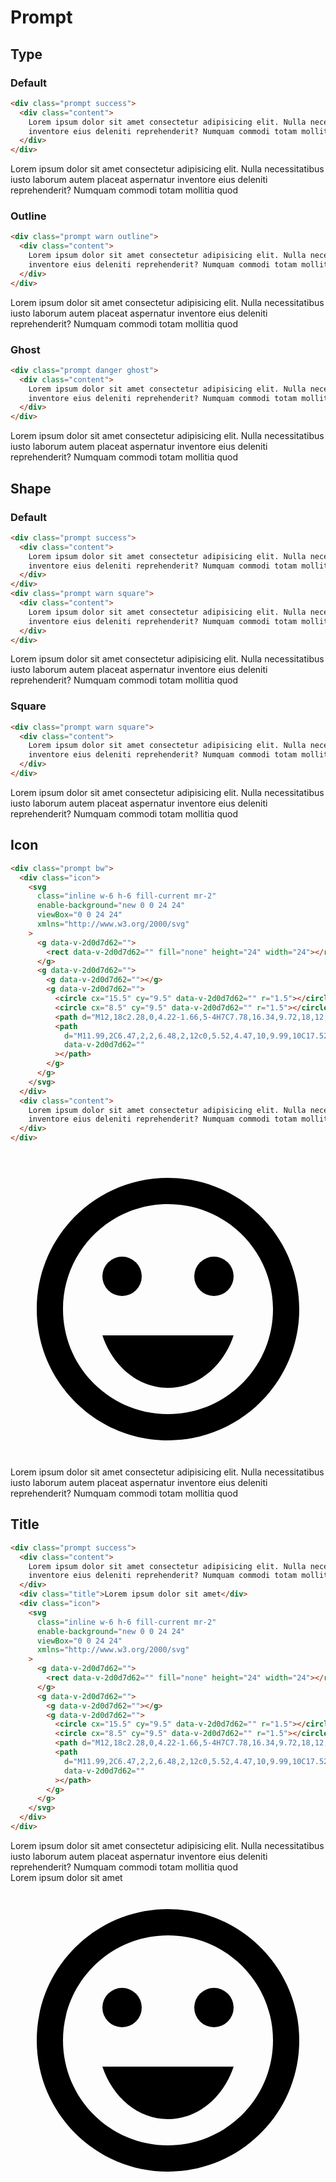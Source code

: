 # Prompt

## Type

### Default

```html
<div class="prompt success">
  <div class="content">
    Lorem ipsum dolor sit amet consectetur adipisicing elit. Nulla necessitatibus iusto laborum autem placeat aspernatur
    inventore eius deleniti reprehenderit? Numquam commodi totam mollitia quod
  </div>
</div>
```

<div className="prompt success">
  <div className="content">
    Lorem ipsum dolor sit amet consectetur adipisicing elit. Nulla necessitatibus iusto laborum autem placeat aspernatur
    inventore eius deleniti reprehenderit? Numquam commodi totam mollitia quod
  </div>
</div>

### Outline

```html
<div class="prompt warn outline">
  <div class="content">
    Lorem ipsum dolor sit amet consectetur adipisicing elit. Nulla necessitatibus iusto laborum autem placeat aspernatur
    inventore eius deleniti reprehenderit? Numquam commodi totam mollitia quod
  </div>
</div>
```

<div className="prompt warn outline">
  <div className="content">
    Lorem ipsum dolor sit amet consectetur adipisicing elit. Nulla necessitatibus iusto laborum autem placeat aspernatur
    inventore eius deleniti reprehenderit? Numquam commodi totam mollitia quod
  </div>
</div>

### Ghost

```html
<div class="prompt danger ghost">
  <div class="content">
    Lorem ipsum dolor sit amet consectetur adipisicing elit. Nulla necessitatibus iusto laborum autem placeat aspernatur
    inventore eius deleniti reprehenderit? Numquam commodi totam mollitia quod
  </div>
</div>
```

<div className="prompt danger ghost">
  <div className="content">
    Lorem ipsum dolor sit amet consectetur adipisicing elit. Nulla necessitatibus iusto laborum autem placeat aspernatur
    inventore eius deleniti reprehenderit? Numquam commodi totam mollitia quod
  </div>
</div>

## Shape

### Default

```html
<div class="prompt success">
  <div class="content">
    Lorem ipsum dolor sit amet consectetur adipisicing elit. Nulla necessitatibus iusto laborum autem placeat aspernatur
    inventore eius deleniti reprehenderit? Numquam commodi totam mollitia quod
  </div>
</div>
<div class="prompt warn square">
  <div class="content">
    Lorem ipsum dolor sit amet consectetur adipisicing elit. Nulla necessitatibus iusto laborum autem placeat aspernatur
    inventore eius deleniti reprehenderit? Numquam commodi totam mollitia quod
  </div>
</div>
```

<div className="prompt success">
  <div className="content">
    Lorem ipsum dolor sit amet consectetur adipisicing elit. Nulla necessitatibus iusto laborum autem placeat aspernatur
    inventore eius deleniti reprehenderit? Numquam commodi totam mollitia quod
  </div>
</div>

### Square

```html
<div class="prompt warn square">
  <div class="content">
    Lorem ipsum dolor sit amet consectetur adipisicing elit. Nulla necessitatibus iusto laborum autem placeat aspernatur
    inventore eius deleniti reprehenderit? Numquam commodi totam mollitia quod
  </div>
</div>
```

<div className="prompt warn square">
  <div className="content">
    Lorem ipsum dolor sit amet consectetur adipisicing elit. Nulla necessitatibus iusto laborum autem placeat aspernatur
    inventore eius deleniti reprehenderit? Numquam commodi totam mollitia quod
  </div>
</div>

## Icon

```html
<div class="prompt bw">
  <div class="icon">
    <svg
      class="inline w-6 h-6 fill-current mr-2"
      enable-background="new 0 0 24 24"
      viewBox="0 0 24 24"
      xmlns="http://www.w3.org/2000/svg"
    >
      <g data-v-2d0d7d62="">
        <rect data-v-2d0d7d62="" fill="none" height="24" width="24"></rect>
      </g>
      <g data-v-2d0d7d62="">
        <g data-v-2d0d7d62=""></g>
        <g data-v-2d0d7d62="">
          <circle cx="15.5" cy="9.5" data-v-2d0d7d62="" r="1.5"></circle>
          <circle cx="8.5" cy="9.5" data-v-2d0d7d62="" r="1.5"></circle>
          <path d="M12,18c2.28,0,4.22-1.66,5-4H7C7.78,16.34,9.72,18,12,18z" data-v-2d0d7d62=""></path>
          <path
            d="M11.99,2C6.47,2,2,6.48,2,12c0,5.52,4.47,10,9.99,10C17.52,22,22,17.52,22,12C22,6.48,17.52,2,11.99,2z M12,20 c-4.42,0-8-3.58-8-8c0-4.42,3.58-8,8-8s8,3.58,8,8C20,16.42,16.42,20,12,20z"
            data-v-2d0d7d62=""
          ></path>
        </g>
      </g>
    </svg>
  </div>
  <div class="content">
    Lorem ipsum dolor sit amet consectetur adipisicing elit. Nulla necessitatibus iusto laborum autem placeat aspernatur
    inventore eius deleniti reprehenderit? Numquam commodi totam mollitia quod
  </div>
</div>
```

<div className="prompt bw">
  <div className="icon">
    <svg
      className="inline w-6 h-6 fill-current mr-2"
      enableBackground="new 0 0 24 24"
      viewBox="0 0 24 24"
      xmlns="http://www.w3.org/2000/svg"
    >
      <g data-v-2d0d7d62="">
        <rect data-v-2d0d7d62="" fill="none" height="24" width="24"></rect>
      </g>
      <g data-v-2d0d7d62="">
        <g data-v-2d0d7d62=""></g>
        <g data-v-2d0d7d62="">
          <circle cx="15.5" cy="9.5" data-v-2d0d7d62="" r="1.5"></circle>
          <circle cx="8.5" cy="9.5" data-v-2d0d7d62="" r="1.5"></circle>
          <path d="M12,18c2.28,0,4.22-1.66,5-4H7C7.78,16.34,9.72,18,12,18z" data-v-2d0d7d62=""></path>
          <path
            d="M11.99,2C6.47,2,2,6.48,2,12c0,5.52,4.47,10,9.99,10C17.52,22,22,17.52,22,12C22,6.48,17.52,2,11.99,2z M12,20 c-4.42,0-8-3.58-8-8c0-4.42,3.58-8,8-8s8,3.58,8,8C20,16.42,16.42,20,12,20z"
            data-v-2d0d7d62=""
          ></path>
        </g>
      </g>
    </svg>
  </div>
  <div className="content">
    Lorem ipsum dolor sit amet consectetur adipisicing elit. Nulla necessitatibus iusto laborum autem placeat aspernatur
    inventore eius deleniti reprehenderit? Numquam commodi totam mollitia quod
  </div>
</div>

## Title

```html
<div class="prompt success">
  <div class="content">
    Lorem ipsum dolor sit amet consectetur adipisicing elit. Nulla necessitatibus iusto laborum autem placeat aspernatur
    inventore eius deleniti reprehenderit? Numquam commodi totam mollitia quod
  </div>
  <div class="title">Lorem ipsum dolor sit amet</div>
  <div class="icon">
    <svg
      class="inline w-6 h-6 fill-current mr-2"
      enable-background="new 0 0 24 24"
      viewBox="0 0 24 24"
      xmlns="http://www.w3.org/2000/svg"
    >
      <g data-v-2d0d7d62="">
        <rect data-v-2d0d7d62="" fill="none" height="24" width="24"></rect>
      </g>
      <g data-v-2d0d7d62="">
        <g data-v-2d0d7d62=""></g>
        <g data-v-2d0d7d62="">
          <circle cx="15.5" cy="9.5" data-v-2d0d7d62="" r="1.5"></circle>
          <circle cx="8.5" cy="9.5" data-v-2d0d7d62="" r="1.5"></circle>
          <path d="M12,18c2.28,0,4.22-1.66,5-4H7C7.78,16.34,9.72,18,12,18z" data-v-2d0d7d62=""></path>
          <path
            d="M11.99,2C6.47,2,2,6.48,2,12c0,5.52,4.47,10,9.99,10C17.52,22,22,17.52,22,12C22,6.48,17.52,2,11.99,2z M12,20 c-4.42,0-8-3.58-8-8c0-4.42,3.58-8,8-8s8,3.58,8,8C20,16.42,16.42,20,12,20z"
            data-v-2d0d7d62=""
          ></path>
        </g>
      </g>
    </svg>
  </div>
</div>
```

<div className="prompt success">
  <div className="content">
    Lorem ipsum dolor sit amet consectetur adipisicing elit. Nulla necessitatibus iusto laborum autem placeat aspernatur
    inventore eius deleniti reprehenderit? Numquam commodi totam mollitia quod
  </div>
  <div className="title">Lorem ipsum dolor sit amet</div>
  <div className="icon">
    <svg
      className="inline w-6 h-6 fill-current mr-2"
      enableBackground="new 0 0 24 24"
      viewBox="0 0 24 24"
      xmlns="http://www.w3.org/2000/svg"
    >
      <g data-v-2d0d7d62="">
        <rect data-v-2d0d7d62="" fill="none" height="24" width="24"></rect>
      </g>
      <g data-v-2d0d7d62="">
        <g data-v-2d0d7d62=""></g>
        <g data-v-2d0d7d62="">
          <circle cx="15.5" cy="9.5" data-v-2d0d7d62="" r="1.5"></circle>
          <circle cx="8.5" cy="9.5" data-v-2d0d7d62="" r="1.5"></circle>
          <path d="M12,18c2.28,0,4.22-1.66,5-4H7C7.78,16.34,9.72,18,12,18z" data-v-2d0d7d62=""></path>
          <path
            d="M11.99,2C6.47,2,2,6.48,2,12c0,5.52,4.47,10,9.99,10C17.52,22,22,17.52,22,12C22,6.48,17.52,2,11.99,2z M12,20 c-4.42,0-8-3.58-8-8c0-4.42,3.58-8,8-8s8,3.58,8,8C20,16.42,16.42,20,12,20z"
            data-v-2d0d7d62=""
          ></path>
        </g>
      </g>
    </svg>
  </div>
</div>

